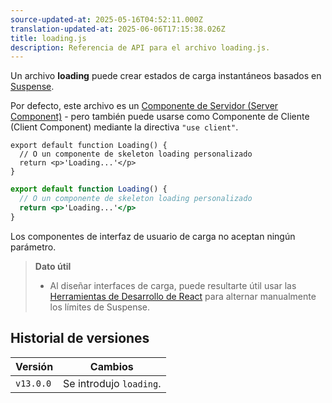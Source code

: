 ```yaml
---
source-updated-at: 2025-05-16T04:52:11.000Z
translation-updated-at: 2025-06-06T17:15:38.026Z
title: loading.js
description: Referencia de API para el archivo loading.js.
---
```


Un archivo **loading** puede crear estados de carga instantáneos basados en [Suspense](/docs/app/building-your-application/routing/loading-ui-and-streaming).

Por defecto, este archivo es un [Componente de Servidor (Server Component)](/docs/app/building-your-application/rendering/server-components) - pero también puede usarse como Componente de Cliente (Client Component) mediante la directiva `"use client"`.

```tsx filename="app/feed/loading.tsx" switcher
export default function Loading() {
  // O un componente de skeleton loading personalizado
  return <p>'Loading...'</p>
}
```

```jsx filename="app/feed/loading.js" switcher
export default function Loading() {
  // O un componente de skeleton loading personalizado
  return <p>'Loading...'</p>
}
```

Los componentes de interfaz de usuario de carga no aceptan ningún parámetro.

> **Dato útil**
>
> - Al diseñar interfaces de carga, puede resultarte útil usar las [Herramientas de Desarrollo de React](https://react.dev/learn/react-developer-tools) para alternar manualmente los límites de Suspense.

## Historial de versiones

| Versión   | Cambios               |
| --------- | --------------------- |
| `v13.0.0` | Se introdujo `loading`. |